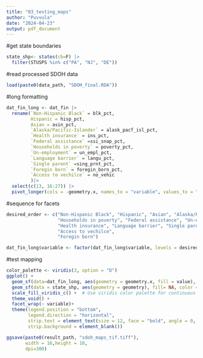 ```yaml
---
title: "03_testing_maps"
author: "Puvvula"
date: "2024-04-23"
output: pdf_document
---
```


#get state boundaries
```r
state_shp<- states(cb=F) |>
  filter(STUSPS %in% c("PA", "NJ", "DE"))
```

#read processed SDOH data
```r
load(paste0(data_path, "SDOH_final.RDA"))
```

#long formatting
```r
dat_fin_long <- dat_fin |>
  rename(`Non-Hispanic Black` = blk_pct,
         Hispanic = hisp_pct,
         Asian = asin_pct,
         `Alaska/Pacific-Islander` = alask_pacf_isl_pct,
         `Health insurance` = ins_pct,
         `Federal assistance` =ssi_snap_pct,
         `Households in poverty` = poverty_pct,
         `Un-employment` = un_empl_pct,
         `Language barrier` = langu_pct,
         `Single parent` =sing_prnt_pct,
         `Foregin born` = foregin_born_pct,
         `Access to vechilce` = no_vehic
         )|>
  select(c(13, 16:27)) |>
  pivot_longer(cols = -geometry.x, names_to = "variable", values_to = "value")
```

#sequence for facets
```r
desired_order <- c("Non-Hispanic Black", "Hispanic", "Asian", "Alaska/Pacific-Islander", 
                   "Households in poverty", "Federal assistance", "Un-employment",
                   "Health insurance", "Language barrier", "Single parent",
                   "Access to vechilce",
                   "Foregin born")

dat_fin_long$variable <- factor(dat_fin_long$variable, levels = desired_order)
```


#test mapping
```r
color_palette <- viridis(3, option = "D")
ggplot() +
  geom_sf(data=dat_fin_long, aes(geometry = geometry.x, fill = value), color=NA) + 
  geom_sf(data = state_shp, aes(geometry = geometry), fill= NA, color = "white", size = 8) +
  scale_fill_viridis_c() +  # Use viridis color palette for continuous scale
  theme_void() +
  facet_wrap(~ variable)+
  theme(legend.position = "bottom",
        legend.direction = "horizontal",
        strip.text = element_text(size = 12, face = "bold", angle = 0, hjust = 0.5),
        strip.background = element_blank()) 

ggsave(paste0(result_path, "sdoh_maps_tif.tiff"), 
       width = 16,height = 10,
       dpi=300)
```



